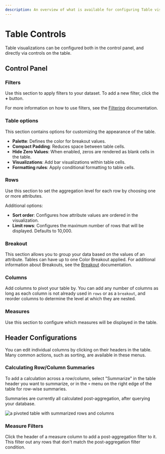 ```yaml
---
description: An overview of what is available for configuring Table visualizations.
---
```


# Table Controls

Table visualizations can be configured both in the control panel, and directly via controls on the table.

## Control Panel

### Filters

Use this section to apply filters to your dataset. To add a new filter, click the **+** button.

For more information on how to use filters, see the [Filtering](../filter) documentation.

### Table options

This section contains options for customizing the appearance of the table.

- **Palette**: Defines the color for breakout values.
- **Compact Padding**: Reduces space between table cells.
- **Hide Zero Values**: When enabled, zeros are rendered as blank cells in the table.
- **Visualizations**: Add bar visualizations within table cells.
- **Formatting rules**: Apply conditional formatting to table cells.

### Rows

Use this section to set the aggregation level for each row by choosing one or more attributes.

Additional options:

- **Sort order**: Configures how attribute values are ordered in the visualization.
- **Limit rows**: Configures the maximum number of rows that will be displayed. Defaults to 10,000.

### Breakout

This section allows you to group your data based on the values of an attribute. Tables can have up to one Color Breakout applied. For additional information about Breakouts, see the [Breakout](../breakout) documentation.

### Columns

Add columns to pivot your table by. You can add any number of columns as long as each column is not already used in `rows` or as a `breakout`, and reorder columns to determine the level at which they are nested.

### Measures

Use this section to configure which measures will be displayed in the table.

## Header Configurations

You can edit individual columns by clicking on their headers in the table.
Many common actions, such as sorting, are available in these menus.

### Calculating Row/Column Summaries

To add a calculation across a row/column, select "Summarize" in the table header
you want to summarize, or in the `+` menu on the right edge of the table for
row-wise summaries.

Summaries are currently all calculated post-aggregation, after querying your
database.

![a pivoted table with summarized rows and columns](/visualizing_data/table-summaries.png)

### Measure Filters

Click the header of a measure column to add a post-aggregation filter to it. This filter out any rows that don't match the post-aggregation filter condition.

